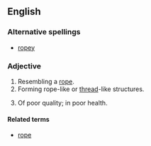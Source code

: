 ==English==

===Alternative spellings===
* [[ropey]]

===Adjective===
{{en-adj|ropier|ropiest|more}}

# Resembling a [[rope]].
# Forming rope-like or [[thread]]-like structures.
# {{British}} {{colloquial}} Of poor quality; in poor health.

====Related terms====
* [[rope]]